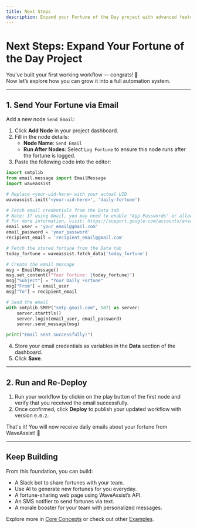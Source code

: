 ```yaml
---
title: Next Steps
description: Expand your Fortune of the Day project with advanced features and integrations
---
```


# Next Steps: Expand Your Fortune of the Day Project

You've built your first working workflow — congrats! 🎉  
Now let’s explore how you can grow it into a full automation system.

---

## 1. Send Your Fortune via Email

Add a new node `Send Email`:

1. Click **Add Node** in your project dashboard.
2. Fill in the node details:
   - **Node Name**: `Send Email`
   - **Run After Nodes**: Select `Log Fortune` to ensure this node runs after the fortune is logged.
3. Paste the following code into the editor:

```python
import smtplib
from email.message import EmailMessage
import waveassist

# Replace <your-uid-here> with your actual UID
waveassist.init('<your-uid-here>', 'daily-fortune')

# Fetch email credentials from the Data tab
# Note: If using Gmail, you may need to enable "App Passwords" or allow less secure apps.
# For more information, visit: https://support.google.com/accounts/answer/185833
email_user = 'your_email@gmail.com'
email_password = 'your_password'
recipient_email = 'recipient_email@gmail.com'

# Fetch the stored fortune from the Data tab
today_fortune = waveassist.fetch_data('today_fortune')

# Create the email message
msg = EmailMessage()
msg.set_content(f"Your Fortune: {today_fortune}")
msg["Subject"] = "Your Daily Fortune"
msg["From"] = email_user
msg["To"] = recipient_email

# Send the email
with smtplib.SMTP("smtp.gmail.com", 587) as server:
    server.starttls()
    server.login(email_user, email_password)
    server.send_message(msg)

print("Email sent successfully!")
```

4. Store your email credentials as variables in the **Data** section of the dashboard.
5. Click **Save**.

---

## 2. Run and Re-Deploy

1. Run your workflow by clickin on the play button of the first node and verify that you received the email successfully.
2. Once confirmed, click **Deploy** to publish your updated workflow with version `0.0.2`.

That's it! You will now receive daily emails about your fortune from WaveAssist! 🎉

---

## Keep Building

From this foundation, you can build:

- A Slack bot to share fortunes with your team.
- Use AI to generate new fortunes for you everyday.
- A fortune-sharing web page using WaveAssist’s API.
- An SMS notifier to send fortunes via text.
- A morale booster for your team with personalized messages.

Explore more in [Core Concepts](../core-concepts/nodes) or check out other [Examples](https://github.com/WaveAssist/waveassist).
